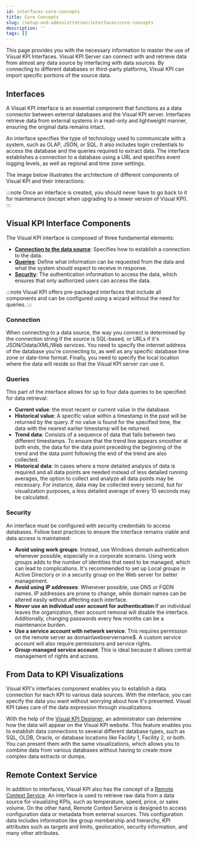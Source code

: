 ```yaml
---
id: interfaces-core-concepts
title: Core Concepts
slug: /setup-and-administration/interfaces/core-concepts
description: ''
tags: []
---
```



This page provides you with the necessary information to master the use of Visual KPI Interfaces. Visual KPI Server can connect with and retrieve data from almost any data source by interfacing with data sources. By connecting to different databases or third-party platforms, Visual KPI can import specific portions of the source data.

## Interfaces

A Visual KPI interface is an essential component that functions as a data connector between external databases and the Visual KPI server. Interfaces retrieve data from external systems in a read-only and lightweight manner, ensuring the original data remains intact.

An interface specifies the type of technology used to communicate with a system, such as OLAP, JSON, or SQL. It also includes login credentials to access the database and the queries required to extract data. The interface establishes a connection to a database using a URL and specifies event logging levels, as well as regional and time zone settings.

The image below illustrates the architecture of different components of Visual KPI and their interactions:

<StylizedImage
  imgURL="img/setup-adm/interfaces/interface-core-concepts1.png"
  alt="KPI Dashboard"
/>

:::note
Once an interface is created, you should never have to go back to it for maintenance (except when upgrading to a newer version of Visual KPI).
:::

## Visual KPI Interface Components

The Visual KPI interface is composed of three fundamental elements:
- **[Connection to the data source](#connection)**: Specifies how to establish a connection to the data. 
- **[Queries](#queries)**: Define what information can be requested from the data and what the system should expect to receive in response. 
- **[Security](#security)**: The authentication information to access the data, which ensures that only authorized users can access the data.

:::note
Visual KPI offers pre-packaged interfaces that include all components and can be configured using a wizard without the need for queries.
:::

### Connection

When connecting to a data source, the way you connect is determined by the connection string if the source is SQL-based, or URLs if it's JSON/Odata/XML/Web services. You need to specify the internet address of the database you're connecting to, as well as any specific database time zone or date-time format. Finally, you need to specify the local location where the data will reside so that the Visual KPI server can use it.

### Queries

This part of the interface allows for up to four data queries to be specified for data retrieval:

- **Current value**: the most recent or current value in the database.
- **Historical value**: A specific value within a timestamp in the past will be returned by the query. If no value is found for the specified time, the data with the nearest earlier timestamp will be returned.
- **Trend data**: Consists of a sequence of data that falls between two different timestamps. To ensure that the trend line appears smoother at both ends, the data for the data point preceding the beginning of the trend and the data point following the end of the trend are also collected.
- **Historical data**: In cases where a more detailed analysis of data is required and all data points are needed instead of less detailed running averages, the option to collect and analyze all data points may be necessary. For instance, data may be collected every second, but for visualization purposes, a less detailed average of every 10 seconds may be calculated.

### Security

An interface must be configured with security credentials to access databases. Follow best practices to ensure the interface remains viable and data access is maintained:

- **Avoid using work groups**: Instead, use Windows domain authentication whenever possible, especially in a corporate scenario. Using work groups adds to the number of identities that need to be managed, which can lead to complications. It's recommended to set up Local groups in Active Directory or in a security group on the Web server for better management.
- **Avoid using IP addresses**: Whenever possible, use DNS or FQDN names. IP addresses are prone to change, while domain names can be altered easily without affecting each interface.
- **Never use an individual user account for authentication**:If an individual leaves the organization, their account removal will disable the interface. Additionally, changing passwords every few months can be a maintenance burden.
- **Use a service account with network service**: This requires permission on the remote server as domain\\webservername$. A custom service account will also require permissions and service rights.
- **Group-managed service account**: This is ideal because it allows central management of rights and access.


## From Data to KPI Visualizations

Visual KPI's interfaces component enables you to establish a data connection for each KPI to various data sources. With the interface, you can specify the data you want without worrying about how it's presented. Visual KPI takes care of the data expression through visualizations.

With the help of the [Visual KPI Designer](/docs/visual-kpi-design/overview), an administrator can determine how the data will appear on the Visual KPI website. This feature enables you to establish data connections to several different database types, such as SQL, OLDB, Oracle, or database locations like Facility 1, Facility 2, or both. You can present them with the same visualizations, which allows you to combine data from various databases without having to create more complex data extracts or dumps.


## Remote Context Service

In addition to interfaces, Visual KPI also has the concept of a [Remote Context Service](/docs/setup-and-administration/automation/rcs). An interface is used to retrieve raw data from a data source for visualizing KPIs, such as temperature, speed, price, or sales volume. On the other hand, Remote Context Service is designed to access configuration data or metadata from external sources. This configuration data includes information like group membership and hierarchy, KPI attributes such as targets and limits, geolocation, security information, and many other attributes.